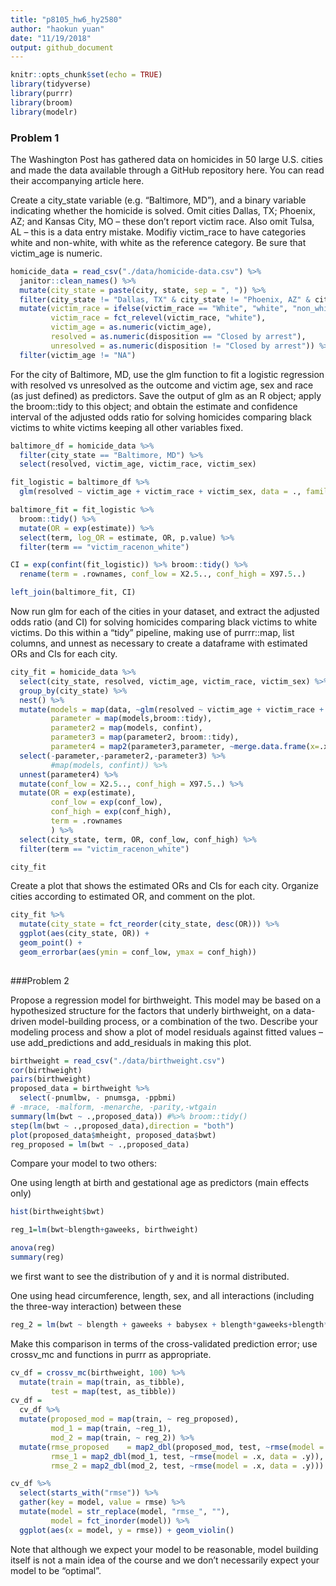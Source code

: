 ```yaml
---
title: "p8105_hw6_hy2580"
author: "haokun yuan"
date: "11/19/2018"
output: github_document
---
```


```r
knitr::opts_chunk$set(echo = TRUE)
library(tidyverse)
library(purrr)
library(broom)
library(modelr)
```

### Problem 1

The Washington Post has gathered data on homicides in 50 large U.S. cities and made the data available through a GitHub repository here. You can read their accompanying article here.

Create a city_state variable (e.g. “Baltimore, MD”), and a binary variable indicating whether the homicide is solved. Omit cities Dallas, TX; Phoenix, AZ; and Kansas City, MO – these don’t report victim race. Also omit Tulsa, AL – this is a data entry mistake. Modifiy victim_race to have categories white and non-white, with white as the reference category. Be sure that victim_age is numeric.

```r
homicide_data = read_csv("./data/homicide-data.csv") %>% 
  janitor::clean_names() %>% 
  mutate(city_state = paste(city, state, sep = ", ")) %>% 
  filter(city_state != "Dallas, TX" & city_state != "Phoenix, AZ" & city_state != "Kansas City, MO" & city_state != "Tulsa, AL") %>% 
  mutate(victim_race = ifelse(victim_race == "White", "white", "non_white"),
         victim_race = fct_relevel(victim_race, "white"),
         victim_age = as.numeric(victim_age),
         resolved = as.numeric(disposition == "Closed by arrest"),
         unresolved = as.numeric(disposition != "Closed by arrest")) %>%
  filter(victim_age != "NA")

```

For the city of Baltimore, MD, use the glm function to fit a logistic regression with resolved vs unresolved as the outcome and victim age, sex and race (as just defined) as predictors. Save the output of glm as an R object; apply the broom::tidy to this object; and obtain the estimate and confidence interval of the adjusted odds ratio for solving homicides comparing black victims to white victims keeping all other variables fixed.

```r
baltimore_df = homicide_data %>% 
  filter(city_state == "Baltimore, MD") %>% 
  select(resolved, victim_age, victim_race, victim_sex)

fit_logistic = baltimore_df %>% 
  glm(resolved ~ victim_age + victim_race + victim_sex, data = ., family = binomial())

baltimore_fit = fit_logistic %>% 
  broom::tidy() %>% 
  mutate(OR = exp(estimate)) %>%
  select(term, log_OR = estimate, OR, p.value) %>% 
  filter(term == "victim_racenon_white")

CI = exp(confint(fit_logistic)) %>% broom::tidy() %>% 
  rename(term = .rownames, conf_low = X2.5.., conf_high = X97.5..)

left_join(baltimore_fit, CI)

```


Now run glm for each of the cities in your dataset, and extract the adjusted odds ratio (and CI) for solving homicides comparing black victims to white victims. Do this within a “tidy” pipeline, making use of purrr::map, list columns, and unnest as necessary to create a dataframe with estimated ORs and CIs for each city.

```r
city_fit = homicide_data %>% 
  select(city_state, resolved, victim_age, victim_race, victim_sex) %>% 
  group_by(city_state) %>% 
  nest() %>% 
  mutate(models = map(data, ~glm(resolved ~ victim_age + victim_race + victim_sex, data =.x)),
         parameter = map(models,broom::tidy),
         parameter2 = map(models, confint),
         parameter3 = map(parameter2, broom::tidy),
         parameter4 = map2(parameter3,parameter, ~merge.data.frame(x=.x, y=.y, by.x = ".rownames", by.y = "term"))) %>%
  select(-parameter,-parameter2,-parameter3) %>% 
         #map(models, confint)) %>% 
  unnest(parameter4) %>%
  mutate(conf_low = X2.5.., conf_high = X97.5..) %>% 
  mutate(OR = exp(estimate),
         conf_low = exp(conf_low),
         conf_high = exp(conf_high),
         term = .rownames
         ) %>% 
  select(city_state, term, OR, conf_low, conf_high) %>% 
  filter(term == "victim_racenon_white")

city_fit

```

Create a plot that shows the estimated ORs and CIs for each city. Organize cities according to estimated OR, and comment on the plot.

```r
city_fit %>% 
  mutate(city_state = fct_reorder(city_state, desc(OR))) %>% 
  ggplot(aes(city_state, OR)) +
  geom_point() +
  geom_errorbar(aes(ymin = conf_low, ymax = conf_high))
  
```


###Problem 2


Propose a regression model for birthweight. This model may be based on a hypothesized structure for the factors that underly birthweight, on a data-driven model-building process, or a combination of the two. Describe your modeling process and show a plot of model residuals against fitted values – use add_predictions and add_residuals in making this plot.

```r
birthweight = read_csv("./data/birthweight.csv") 
cor(birthweight)
pairs(birthweight)
proposed_data = birthweight %>% 
  select(-pnumlbw, - pnumsga, -ppbmi)
# -mrace, -malform, -menarche, -parity,-wtgain
summary(lm(bwt ~ .,proposed_data)) #%>% broom::tidy()
step(lm(bwt ~ .,proposed_data),direction = "both")
plot(proposed_data$mheight, proposed_data$bwt)
reg_proposed = lm(bwt ~ .,proposed_data)
```

Compare your model to two others:

One using length at birth and gestational age as predictors (main effects only)

```r

hist(birthweight$bwt)

reg_1=lm(bwt~blength+gaweeks, birthweight)

anova(reg)
summary(reg)
```

we first want to see the distribution of y and it is normal distributed.

One using head circumference, length, sex, and all interactions (including the three-way interaction) between these

```r
reg_2 = lm(bwt ~ blength + gaweeks + babysex + blength*gaweeks+blength*gaweeks*babysex + blength*gaweeks*babysex + blength*babysex, birthweight) 
```

Make this comparison in terms of the cross-validated prediction error; use crossv_mc and functions in purrr as appropriate.

```r
cv_df = crossv_mc(birthweight, 100) %>% 
  mutate(train = map(train, as_tibble),
         test = map(test, as_tibble))
cv_df = 
  cv_df %>% 
  mutate(proposed_mod = map(train, ~ reg_proposed),
         mod_1 = map(train, ~reg_1),
         mod_2 = map(train, ~ reg_2)) %>% 
  mutate(rmse_proposed    = map2_dbl(proposed_mod, test, ~rmse(model = .x, data = .y)),
         rmse_1 = map2_dbl(mod_1, test, ~rmse(model = .x, data = .y)),
         rmse_2 = map2_dbl(mod_2, test, ~rmse(model = .x, data = .y)))

cv_df %>% 
  select(starts_with("rmse")) %>% 
  gather(key = model, value = rmse) %>% 
  mutate(model = str_replace(model, "rmse_", ""),
         model = fct_inorder(model)) %>% 
  ggplot(aes(x = model, y = rmse)) + geom_violin()

```

Note that although we expect your model to be reasonable, model building itself is not a main idea of the course and we don’t necessarily expect your model to be “optimal”.

